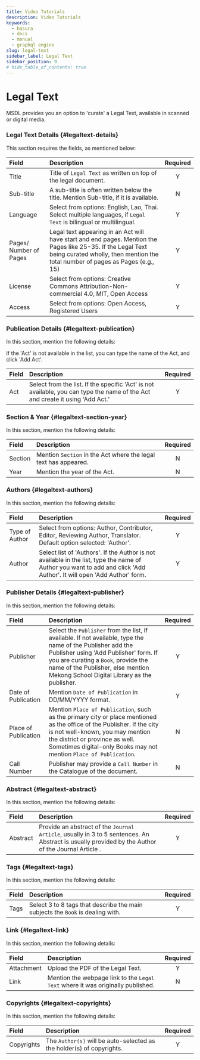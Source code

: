 ```yaml
---
title: Video Tutorials
description: Video Tutorials
keywords:
  - hasura
  - docs
  - manual
  - graphql engine
slug: legal-text
sidebar_label: Legal Text
sidebar_position: 9
# hide_table_of_contents: true
---
```


# Legal Text


MSDL provides you an option to 'curate' a Legal Text, available in scanned or digital media.

### Legal Text Details {#legaltext-details}

This section requires the fields, as mentioned below:

<Thumbnail src="/img/legaltext/legaltext-details.png" alt="Curate Legal Text" />

| Field                  | Description                                                                                                                                                                                    | Required |
| :--------------------- | :--------------------------------------------------------------------------------------------------------------------------------------------------------------------------------------------- | :------: |
| Title                  | Title of `Legal Text` as written on top of the legal document.                                                                                                                                 |    Y     |
| Sub-title              | A sub-title is often written below the title. Mention Sub-title, if it is available.                                                                                                           |    N     |
| Language               | Select from options: English, Lao, Thai. Select multiple languages, if `Legal Text` is bilingual or multilingual.                                                                              |    Y     |
| Pages/ Number of Pages | Legal text appearing in an Act will have start and end pages. Mention the Pages like 25-35. If the Legal Text being curated wholly, then mention the total number of pages as Pages (e.g., 15) |    Y     |
| License                | Select from options: Creative Commons Attribution-Non-commercial 4.0, MIT, Open Access                                                                                                         |    Y     |
| Access                 | Select from options: Open Access, Registered Users                                                                                                                                             |    Y     |

### Publication Details {#legaltext-publication}

In this section, mention the following details:

<Thumbnail src="/img/legaltext/legaltext-publication.png" alt="Legal text  publication" />

If the 'Act' is not available in the list, you can type the name of the Act, and click 'Add Act'.

| Field | Description                                                                                                                   | Required |
| :---- | :---------------------------------------------------------------------------------------------------------------------------- | :------: |
| Act   | Select from the list. If the specific 'Act' is not available, you can type the name of the Act and create it using 'Add Act.' |    Y     |

### Section & Year {#legaltext-section-year}

In this section, mention the following details:

<Thumbnail src="/img/legaltext/legaltext-section-year.png" alt="Legal text section and year" />

| Field   | Description                                                     | Required |
| :------ | :-------------------------------------------------------------- | :------: |
| Section | Mention `Section` in the Act where the legal text has appeared. |    N     |
| Year    | Mention the year of the Act.                                    |    N     |

### Authors {#legaltext-authors}

In this section, mention the following details:

<Thumbnail src="/img/legaltext/legaltext-authors.png" alt="journal Authors" />

| Field          | Description                                                                                                                                                           | Required |
| :------------- | :-------------------------------------------------------------------------------------------------------------------------------------------------------------------- | :------: |
| Type of Author | Select from options: Author, Contributor, Editor, Reviewing Author, Translator. Default option selected: 'Author'.                                                    |    Y     |
| Author         | Select list of 'Authors'. If the Author is not available in the list, type the name of Author you want to add and click 'Add Author'. It will open 'Add Author' form. |    Y     |

### Publisher Details {#legaltext-publisher}

In this section, mention the following details:

<Thumbnail src="/img/legaltext/legaltext-publisher.png" alt="Legal text publisher MSDL" />

| Field                | Description                                                                                                                                                                                                                                                                      | Required |
| :------------------- | :------------------------------------------------------------------------------------------------------------------------------------------------------------------------------------------------------------------------------------------------------------------------------- | :------: |
| Publisher            | Select the `Publisher` from the list, if available. If not available, type the name of the Publisher add the Publisher using 'Add Publisher' form. If you are curating a `Book`, provide the name of the Publisher, else mention Mekong School Digital Library as the publisher. |    Y     |
| Date of Publication  | Mention `Date of Publication` in DD/MM/YYYY format.                                                                                                                                                                                                                              |    Y     |
| Place of Publication | Mention `Place of Publication`, such as the primary city or place mentioned as the office of the Publisher. If the city is not well-known, you may mention the district or province as well. Sometimes digital-only Books may not mention `Place of Publication`.                |    N     |
| Call Number          | Publisher may provide a `Call Number` in the Catalogue of the document.                                                                                                                                                                                                          |    N     |

### Abstract {#legaltext-abstract}

In this section, mention the following details:

<Thumbnail src="/img/legaltext/legaltext-abstract.png" alt="Legal text abstract" />

| Field    | Description                                                                                                                                       | Required |
| :------- | :------------------------------------------------------------------------------------------------------------------------------------------------ | :------: |
| Abstract | Provide an abstract of the `Journal Article`, usually in 3 to 5 sentences. An Abstract is usually provided by the Author of the Journal Article . |    Y     |

### Tags {#legaltext-tags}

In this section, mention the following details:

<Thumbnail src="/img/journal/journal-article-tags.png" alt="Blog tags" />

| Field | Description                                                                    | Required |
| :---- | :----------------------------------------------------------------------------- | :------: |
| Tags  | Select 3 to 8 tags that describe the main subjects the `Book` is dealing with. |    Y     |

### Link {#legaltext-link}

In this section, mention the following details:

<Thumbnail src="/img/legaltext/legaltext-attachment-link.png" alt="Legal text attachment link MSDL" />

| Field      | Description                                                                     | Required |
| :--------- | :------------------------------------------------------------------------------ | :------: |
| Attachment | Upload the PDF of the Legal Text.                                               |    Y     |
| Link       | Mention the webpage link to the `Legal Text` where it was originally published. |    N     |

### Copyrights {#legaltext-copyrights}

In this section, mention the following details:

<Thumbnail src="/img/book/book-copyrights.png" alt="Blog link" />

| Field      | Description                                                           | Required |
| :--------- | :-------------------------------------------------------------------- | :------: |
| Copyrights | The `Author(s)` will be auto-selected as the holder(s) of copyrights. |    Y     |
